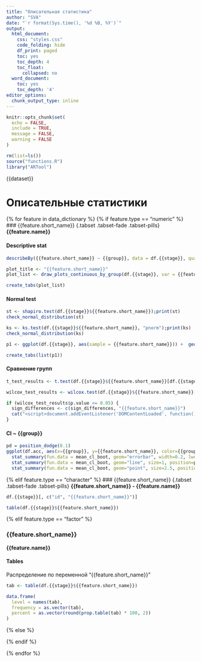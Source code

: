 ```yaml
---
title: "Описательная статистика"
author: "SVA"
date: "`r format(Sys.time(), '%d %B, %Y')`"
output:
  html_document:
    css: "styles.css"
    code_folding: hide
    df_print: paged
    toc: yes
    toc_depth: 4
    toc_float:
      collapsed: no
  word_document:
    toc: yes
    toc_depth: '4'
editor_options:
  chunk_output_type: inline
---
```


```r
knitr::opts_chunk$set(
  echo = FALSE,
  include = TRUE,
  message = FALSE, 
  warning = FALSE
)

rm(list=ls())
source("functions.R")
library("ARTool")
```
<script>
function addClassToTitle(containerId, className) {
  // Находим контейнер по id
  var container = document.getElementById(containerId);
  if (!container) {
    console.warn('Контейнер с id "' + containerId + '" не найден.');
    return;
  }

  // Добавляем класс к найденному h3
  container.classList.add(className);
}
</script>

{{dataset}}


# Описательные статистики
{% for feature in data_dictionary %}
{% if feature.type == "numeric" %}
### {{feature.short_name}} {.tabset .tabset-fade .tabset-pills}
**{{feature.name}}**

#### Descriptive stat

```r
describeBy({{feature.short_name}} ~ {{group}}, data = df.{{stage}}, quant = c(0.25, 0.75), mat = T)
```


```r
plot_title <- "{{feature.short_name}}"
plot_list <- draw_plots_continuous_by_group(df.{{stage}}, var = {{feature.short_name}},  df.{{stage}}${{group}}, group_lab = "{{group}}", x_lab = "{{feature.name}}", title = plot_title)

create_tabs(plot_list)
```


#### Normal test
```r
st <- shapiro.test(df.{{stage}}${{feature.short_name}});print(st)
check_normal_distribution(st)

ks <- ks.test(df.{{stage}}${{feature.short_name}}, "pnorm");print(ks)
check_normal_distribution(ks)
```

```r
p1 <- ggplot(df.{{stage}}, aes(sample = {{feature.short_name}})) +  geom_qq(col=main_color) + geom_qq_line() + labs(title = "QQPlot - {{feature.short_name}}", tabname="QQPlot", filename=paste0(plot_title, "_QQplot"))

create_tabs(list(p1))
```


#### Сравнение групп

```r
t_test_results <- t.test(df.{{stage}}${{feature.short_name}}[df.{{stage}}$gender == "Мужской"], df.{{stage}}${{feature.short_name}}[df.{{stage}}$gender == "Женский"]);t_test_results

wilcox_test_results <- wilcox.test(df.{{stage}}${{feature.short_name}}[df.{{stage}}$gender == "Мужской"], df.{{stage}}${{feature.short_name}}[df.{{stage}}$gender == "Женский"]);wilcox_test_results
```


```r
if (wilcox_test_results$p.value <= 0.05) {
  sign_differences <- c(sign_differences, "{{feature.short_name}}")
  cat("<script>document.addEventListener('DOMContentLoaded', function() {addClassToTitle('{{feature.short_name}}', 'highlight');});</script>")
}
```


#### CI ~ {{group}}

```r
pd = position_dodge(0.1)
ggplot(df.acc, aes(x={{group}}, y={{feature.short_name}}, color={{group}}, group={{group}})) +
  stat_summary(fun.data = mean_cl_boot, geom="errorbar", width=0.2, lwd=0.8, position=pd) +
  stat_summary(fun.data = mean_cl_boot, geom="line", size=1, position=pd) +
  stat_summary(fun.data = mean_cl_boot, geom="point", size=2.5, position = pd, pch = 15)

```


{% elif feature.type == "character" %}
### {{feature.short_name}} {.tabset .tabset-fade .tabset-pills}
**{{feature.short_name}} - {{feature.name}}**

```r
df.{{stage}}[, c("id", "{{feature.short_name}}")]
```

```r
table(df.{{stage}}${{feature.short_name}})
```

{% elif feature.type == "factor" %}

### {{feature.short_name}} {.tabset .tabset-fade .tabset-pills}
**{{feature.name}}**

#### Tables

Распределение по переменной "{{feature.short_name}}"

```r
tab <- table(df.{{stage}}${{feature.short_name}})

data.frame(
  level = names(tab),
  frequency = as.vector(tab),
  percent = as.vector(round(prop.table(tab) * 100, 2))
)
```


{% else %}

{% endif %}

{% endfor %}



